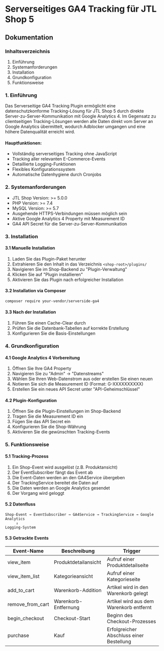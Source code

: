 # Serverseitiges GA4 Tracking für JTL Shop 5
## Dokumentation

### Inhaltsverzeichnis
1. Einführung
2. Systemanforderungen
3. Installation
4. Grundkonfiguration
5. Funktionsweise

### 1. Einführung

Das Serverseitige GA4 Tracking Plugin ermöglicht eine datenschutzkonforme Tracking-Lösung für JTL Shop 5 durch direkte Server-zu-Server-Kommunikation mit Google Analytics 4. Im Gegensatz zu clientseitigen Tracking-Lösungen werden alle Daten direkt vom Server an Google Analytics übermittelt, wodurch Adblocker umgangen und eine höhere Datenqualität erreicht wird.

#### Hauptfunktionen:
- Vollständig serverseitiges Tracking ohne JavaScript
- Tracking aller relevanten E-Commerce-Events
- Detaillierte Logging-Funktionen
- Flexibles Konfigurationssystem
- Automatische Datenhygiene durch Cronjobs

### 2. Systemanforderungen

- JTL Shop Version: >= 5.0.0
- PHP Version: >= 7.4
- MySQL Version: >= 5.7
- Ausgehende HTTPS-Verbindungen müssen möglich sein
- Aktive Google Analytics 4 Property mit Measurement ID
- GA4 API Secret für die Server-zu-Server-Kommunikation

### 3. Installation

#### 3.1 Manuelle Installation
1. Laden Sie das Plugin-Paket herunter
2. Extrahieren Sie den Inhalt in das Verzeichnis `<shop-root>/plugins/`
3. Navigieren Sie im Shop-Backend zu "Plugin-Verwaltung"
4. Klicken Sie auf "Plugin installieren"
5. Aktivieren Sie das Plugin nach erfolgreicher Installation

#### 3.2 Installation via Composer
```bash
composer require your-vendor/serverside-ga4
```

#### 3.3 Nach der Installation
1. Führen Sie einen Cache-Clear durch
2. Prüfen Sie die Datenbank-Tabellen auf korrekte Erstellung
3. Konfigurieren Sie die Basis-Einstellungen

### 4. Grundkonfiguration

#### 4.1 Google Analytics 4 Vorbereitung
1. Öffnen Sie Ihre GA4 Property
2. Navigieren Sie zu "Admin" → "Datenstreams"
3. Wählen Sie Ihren Web-Datenstrom aus oder erstellen Sie einen neuen
4. Notieren Sie sich die Measurement ID (Format: G-XXXXXXXXXX)
5. Erstellen Sie ein neues API Secret unter "API-Geheimschlüssel"

#### 4.2 Plugin-Konfiguration
1. Öffnen Sie die Plugin-Einstellungen im Shop-Backend
2. Tragen Sie die Measurement ID ein
3. Fügen Sie das API Secret ein
4. Konfigurieren Sie die Shop-Währung
5. Aktivieren Sie die gewünschten Tracking-Events

### 5. Funktionsweise

#### 5.1 Tracking-Prozess
1. Ein Shop-Event wird ausgelöst (z.B. Produktansicht)
2. Der EventSubscriber fängt das Event ab
3. Die Event-Daten werden an den GA4Service übergeben
4. Der TrackingService bereitet die Daten auf
5. Die Daten werden an Google Analytics gesendet
6. Der Vorgang wird geloggt

#### 5.2 Datenfluss
```
Shop-Event → EventSubscriber → GA4Service → TrackingService → Google Analytics
     ↓
Logging-System
```

#### 5.3 Getrackte Events
| Event-Name | Beschreibung | Trigger |
|------------|--------------|---------|
| view_item | Produktdetailansicht | Aufruf einer Produktdetailseite |
| view_item_list | Kategorieansicht | Aufruf einer Kategorieseite |
| add_to_cart | Warenkorb-Addition | Artikel wird in den Warenkorb gelegt |
| remove_from_cart | Warenkorb-Entfernung | Artikel wird aus dem Warenkorb entfernt |
| begin_checkout | Checkout-Start | Beginn des Checkout-Prozesses |
| purchase | Kauf | Erfolgreicher Abschluss einer Bestellung |